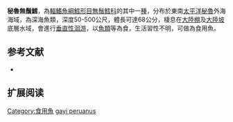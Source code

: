 {{Speciesbox
| name = 秘魯無鬚鱈
| status = NE
| status_system = IUCN3.1
| image = 
| genus = Merluccius
| species = gayi
| authority = [[Ginsburg|Ginsburg]], 1954
| synonyms = *''Merluccius gayi peruvianus'',Ginsburg, 1954
}}
'''秘魯無鬚鱈'''，為[[輻鰭魚綱|輻鰭魚綱]][[鱈形目|鱈形目]][[無鬚鱈科|無鬚鱈科]]的其中一[[種|種]]，分布於東南[[太平洋|太平洋]][[秘魯|秘魯]]外海海域，為深海魚類，深度50-500公尺，體長可達68公分，棲息在[[大陸棚|大陸棚]]及[[大陸坡|大陸坡]]底層水域，會進行[[垂直性洄游|垂直性洄游]]，以[[魚類|魚類]]等為食，生活習性不明，可做為食用魚。

==参考文献==
*{{FishBase_species|genus=Merluccius|species=gayi peruanus|year=2016|month=2}}

== 扩展阅读 ==
{{refbegin}}
{{wikispecies-inline|Merluccius gayi peruanus|秘魯無鬚鱈}}
{{refend}}
{{Taxonbar|from=Q2348852}}

[[Category:食用魚|Category:食用魚]]
[[Category:無鬚鱈屬|gayi peruanus]]


{{鱈形目小作品}}